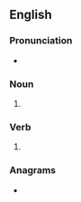 ==English==

===Pronunciation===
* {{rhymes|ɪvz|lang=en}}

===Noun===
{{head|en|noun plural form}}

# {{plural of|sieve|lang=en}}

===Verb===
{{head|en|verb form}}

# {{en-third-person singular of|sieve}}

===Anagrams===
* {{anagrams|en|essive}}